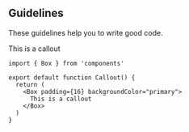 
## Guidelines

These guidelines help you to write good code.

<Box padding={16} backgroundColor="primary">
  This is a callout
</Box>

```tsx
import { Box } from 'components'

export default function Callout() {
  return (
    <Box padding={16} backgroundColor="primary">
      This is a callout
    </Box>
  )
}
```

